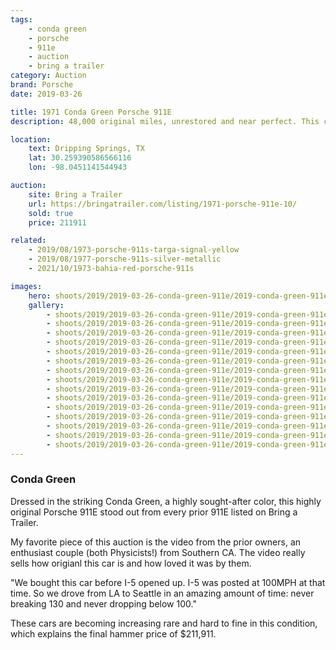 ```yaml
---
tags:
    - conda green
    - porsche
    - 911e
    - auction
    - bring a trailer
category: Auction
brand: Porsche
date: 2019-03-26

title: 1971 Conda Green Porsche 911E
description: 48,000 original miles, unrestored and near perfect. This car fetches the highest price for a 911E Longhood on Bring a Trailer.

location:
    text: Dripping Springs, TX
    lat: 30.259390586566116
    lon: -98.0451141544943

auction:
    site: Bring a Trailer
    url: https://bringatrailer.com/listing/1971-porsche-911e-10/
    sold: true
    price: 211911

related:
    - 2019/08/1973-porsche-911s-targa-signal-yellow
    - 2019/08/1977-porsche-911s-silver-metallic
    - 2021/10/1973-bahia-red-porsche-911s

images:
    hero: shoots/2019/2019-03-26-conda-green-911e/2019-conda-green-911e_005.jpg
    gallery:
        - shoots/2019/2019-03-26-conda-green-911e/2019-conda-green-911e_001.jpg
        - shoots/2019/2019-03-26-conda-green-911e/2019-conda-green-911e_002.jpg
        - shoots/2019/2019-03-26-conda-green-911e/2019-conda-green-911e_003.jpg
        - shoots/2019/2019-03-26-conda-green-911e/2019-conda-green-911e_004.jpg
        - shoots/2019/2019-03-26-conda-green-911e/2019-conda-green-911e_005.jpg
        - shoots/2019/2019-03-26-conda-green-911e/2019-conda-green-911e_006.jpg
        - shoots/2019/2019-03-26-conda-green-911e/2019-conda-green-911e_007.jpg
        - shoots/2019/2019-03-26-conda-green-911e/2019-conda-green-911e_008.jpg
        - shoots/2019/2019-03-26-conda-green-911e/2019-conda-green-911e_009.jpg
        - shoots/2019/2019-03-26-conda-green-911e/2019-conda-green-911e_010.jpg
        - shoots/2019/2019-03-26-conda-green-911e/2019-conda-green-911e_011.jpg
        - shoots/2019/2019-03-26-conda-green-911e/2019-conda-green-911e_012.jpg
        - shoots/2019/2019-03-26-conda-green-911e/2019-conda-green-911e_013.jpg
        - shoots/2019/2019-03-26-conda-green-911e/2019-conda-green-911e_014.jpg
        - shoots/2019/2019-03-26-conda-green-911e/2019-conda-green-911e_015.jpg
---
```


### Conda Green

Dressed in the striking Conda Green, a highly sought-after color, this highly original Porsche 911E stood out from every prior 911E listed on Bring a Trailer.

My favorite piece of this auction is the video from the prior owners, an enthusiast couple (both Physicists!) from Southern CA. The video really sells how origianl this car is and how loved it was by them.

"We bought this car before I-5 opened up. I-5 was posted at 100MPH at that time. So we drove from LA to Seattle in an amazing amount of time: never breaking 130 and never dropping below 100."

These cars are becoming increasing rare and hard to fine in this condition, which explains the final hammer price of $211,911.

